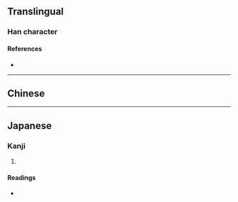 {{character info/new}}
==Translingual==

===Han character===
{{Han char|rn=85|rad=水|as=04|sn=8|four=|canj=HKE,MKE|ids=⿱天氺}}

====References====
* {{Han ref|kx=0611.190|dkj=17210|dj=1005.010|hdz=31557.060|uh=6C97|ud=27799}}

----

==Chinese==
{{zh-see|添|v}}

----

==Japanese==

===Kanji===
{{ja-kanji|grade=|rs=水04}}

# {{defn|lang=ja|sort=水04}}

====Readings====
* {{ja-readings|on=[[てん]] (ten)|kun=[[もおえる]] (mooeru), [[もおう]] (moou)}}